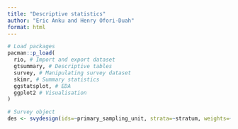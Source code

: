 ```yaml
---
title: "Descriptive statistics"
author: "Eric Anku and Henry Ofori-Duah"
format: html
---
```


```r
# Load packages
pacman::p_load(
  rio, # Import and export dataset
  gtsummary, # Descriptive tables
  survey, # Manipulating survey dataset
  skimr, # Summary statistics
  ggstatsplot, # EDA
  ggplot2 # Visualisation
)
```


```r
# Survey object
des <- svydesign(ids=~primary_sampling_unit, strata=~stratum, weights=~child_under_five_sample_weight, data = df_clean, nest=T)
```

